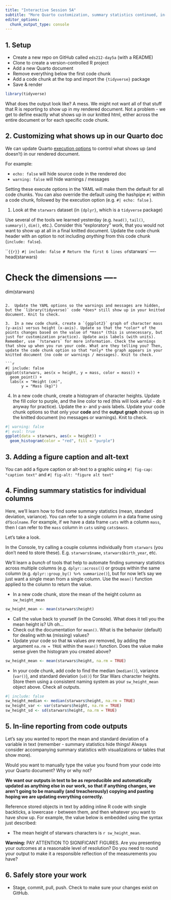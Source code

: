```yaml
---
title: "Interactive Session 5A"
subtitle: "More Quarto customization, summary statistics continued, in-line reporting"
editor_options: 
  chunk_output_type: console
---
```


## 1. Setup

- Create a new repo on GitHub called `eds212-day5a` (with a README)
- Clone to create a version-controlled R project
- Add a new Quarto document
- Remove everything below the first code chunk
- Add a code chunk at the top and import the `{tidyverse}` package
- Save & render

```r
library(tidyverse)
```

What does the output look like? A mess. We might not want all of that stuff that R is reporting to show up in my rendered document. Not a problem - we get to define exactly what shows up in our knitted html, either across the entire document or for each specific code chunk.

## 2. Customizing what shows up in our Quarto doc

We can update Quarto [execution options](https://quarto.org/docs/computations/execution-options.html) to control what shows up (and doesn't) in our rendered document.

For example:

- `echo: false` will hide source code in the rendered doc
- `warning: false` will hide warnings / messages

Setting these execute options in the YAML will make them the default for all code chunks. You can also override the default using the hashpipe `#|` within a code chunk, followed by the execution option (e.g. `#| echo: false` ).

1.  Look at the `starwars` dataset (in `{dplyr}`, which is a `tidyverse` package)

Use several of the tools we learned yesterday (e.g. `head()`, `tail()`, `summary()`, `dim()`, etc.). Consider this "exploratory" work, that you would not want to show up at all in a final knitted document. Update the code chunk header with an option to not including *anything* from this code chunk (`include: false`).

```{{r}}
#| include: false
# Return the first 6 lines of `starwars` ----
head(starwars)

# Check the dimensions ----
dim(starwars)
```

2.  Update the YAML options so the warnings and messages are hidden, but the `library(tidyverse)` code *does* still show up in your knitted document. Knit to check.

3.  In a new code chunk, create a `{ggplot2}` graph of character mass (y-axis) versus height (x-axis). Update so that the *color* of the points changes based on the value of *mass* (this is unnecessary, but just for customization practice). Update axis labels (with units). Remember, use `?starwars` for more information. Check the warnings that show up when you run your code. What are they telling you? Then, update the code chunk option so that *only* the graph appears in your knitted document (no code or warnings / messages). Knit to check.

```r
#| include: false
ggplot(starwars, aes(x = height, y = mass, color = mass)) +
  geom_point() +
  labs(x = "Height (cm)", 
       y = "Mass (kg)")
```

<!-- Add the following chunk options: -->

<!-- - `#| message: false` -->
<!-- - `#| echo: false` -->

4.  In a new code chunk, create a histogram of character heights. Update the fill color to purple, and the line color to red (this will look awful - do it anyway for practice). Update the x- and y-axis labels. Update your code chunk options so that only your **code** and the **output graph** shows up in the knitted document (no messages or warnings). Knit to check.

```r
#| warning: false
#| eval: true
ggplot(data = starwars, aes(x = height)) +
  geom_histogram(color = "red", fill = "purple")
```

<!-- Will only need to add `#| eval: false` since warnings are suppressed in YAML -->

## 3. Adding a figure caption and alt-text

You can add a figure caption or alt-text to a graphic using `#| fig-cap: "caption text"` and `#| fig-alt: "figure alt text"`

## 4. Finding summary statistics for individual columns

Here, we'll learn how to find some summary statistics (mean, standard deviation, variance). You can refer to a single column in a data frame using `df$colname`. For example, if we have a data frame `cats` with a column `mass`, then I can refer to the `mass` column in `cats` using `cats$mass`.

Let's take a look. 

In the Console, try calling a couple columns individually from `starwars` (you don't need to store these). E.g. `starwars$name`, `starwars$birth_year`, etc.

We'll learn a *bunch* of tools that help to automate finding summary statistics across multiple columns (e.g. `dplyr::across()`) or groups within the same column (e.g. `dplyr::group_by() %>% summarize()`), but for now let's say we just want a single mean from a single column. Use the `mean()` function applied to the column to return the value.

  -   In a new code chunk, store the mean of the height column as `sw_height_mean`

```r
sw_height_mean <- mean(starwars$height)
```

  -   Call the value back to yourself (in the Console). What does it tell you the mean height is? Uh oh...
  -   Check out the documentation for `mean()`. What is the behavior (default) for dealing with `NA` (missing) values?
  -   Update your code so that `NA` values *are* removed, by adding the argument `na.rm = TRUE` within the `mean()` function. Does the value make sense given the histogram you created above?

```r
sw_height_mean <- mean(starwars$height, na.rm = TRUE)
```

  -   In your code chunk, add code to find the median (`median()`), variance (`var()`), and standard deviation (`sd()`) for Star Wars character heights. Store them using a consistent naming system as your `sw_height_mean` object above. Check all outputs.

```r
#| include: false
sw_height_median <- median(starwars$height, na.rm = TRUE)
sw_height_var <- var(starwars$height, na.rm = TRUE)
sw_height_sd <- sd(starwars$height, na.rm = TRUE)
```

## 5. In-line reporting from code outputs

Let's say you wanted to report the mean and standard deviation of a variable in text (remember - summary statistics hide things! Always consider accompanying summary statistics with visualizations or tables that show more).

Would you want to manually type the value you found from your code into your Quarto document? Why or why not?

**We want our outputs in text to be as reproducible and automatically updated as anything else in our work, so that if anything changes, we aren't going to be manually (and treacherously) copying and pasting hoping we are updating everything correctly.**

Reference stored objects in text by adding inline R code with single backticks, a lowercase `r` between them, and then whatever you want to have show up. For example, the value below is embedded using the syntax just described:

- The mean height of starwars characters is `r sw_height_mean`.

**Warning:** PAY ATTENTION TO SIGNIFICANT FIGURES. Are you presenting your outcomes at a reasonable level of resolution? Do you need to round your output to make it a responsible reflection of the measurements you have?

## 6. Safely store your work

-   Stage, commit, pull, push. Check to make sure your changes exist on GitHub.
